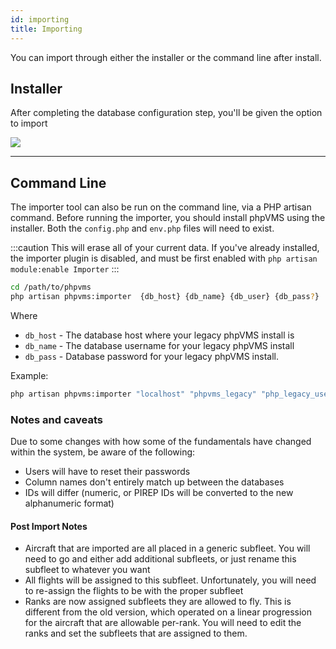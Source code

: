 ```yaml
---
id: importing
title: Importing
---
```

You can import through either the installer or the command line after install.

## Installer

After completing the database configuration step, you'll be given the option to import

![](img/06-va-information.png)

---

## Command Line

The importer tool can also be run on the command line, via a PHP artisan command. Before running the importer, you should install phpVMS using the installer. Both the `config.php` and `env.php` files will need to exist.

:::caution
This will erase all of your current data. If you've already installed, the importer plugin is disabled, and must be first enabled with `php artisan module:enable Importer`
:::

```bash
cd /path/to/phpvms
php artisan phpvms:importer  {db_host} {db_name} {db_user} {db_pass?}
```

Where

* `db_host` - The database host where your legacy phpVMS install is
* `db_name` - The database username for your legacy phpVMS install
* `db_pass` - Database password for your legacy phpVMS install.

Example:

```bash
php artisan phpvms:importer "localhost" "phpvms_legacy" "php_legacy_username" "phpvms_legacy_password"
```

### Notes and caveats

Due to some changes with how some of the fundamentals have changed within the system, be aware of the following:

* Users will have to reset their passwords
* Column names don't entirely match up between the databases
* IDs will differ (numeric, or PIREP IDs will be converted to the new alphanumeric format)

#### Post Import Notes

* Aircraft that are imported are all placed in a generic subfleet. You will need to go and either add additional subfleets, or just rename this subfleet to whatever you want
* All flights will be assigned to this subfleet. Unfortunately, you will need to re-assign the flights to be with the proper subfleet
* Ranks are now assigned subfleets they are allowed to fly. This is different from the old version, which operated on a linear progression for the aircraft that are allowable per-rank. You will need to edit the ranks and set the subfleets that are assigned to them.